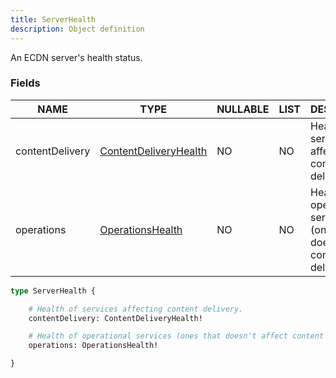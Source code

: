 ```yaml
---
title: ServerHealth
description: Object definition
---
```


An ECDN server's health status.

### Fields

| NAME | TYPE | NULLABLE | LIST | DESCRIPTION |
| - | - | - | - | - |
| contentDelivery | [ContentDeliveryHealth](../ecdn-api-objects/ContentDeliveryHealth) | NO | NO | Health of services affecting content delivery. | 
| operations | [OperationsHealth](../ecdn-api-objects/OperationsHealth) | NO | NO | Health of operational services (ones that doesn't affect content delivery). | 

```graphql
type ServerHealth {

	# Health of services affecting content delivery.
	contentDelivery: ContentDeliveryHealth!

	# Health of operational services (ones that doesn't affect content delivery).
	operations: OperationsHealth!

}
```

